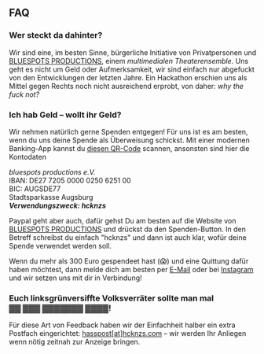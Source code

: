 ## FAQ

### Wer steckt da dahinter?

Wir sind eine, im besten Sinne, bürgerliche Initiative von Privatpersonen und [BLUESPOTS PRODUCTIONS](https://bluespotsproductions.de/), einem *multimedialen Theaterensemble*. Uns geht es nicht um Geld oder Aufmerksamkeit, wir sind einfach nur abgefuckt von den Entwicklungen der letzten Jahre. Ein Hackathon erschien uns als Mittel gegen Rechts noch nicht ausreichend erprobt, von daher: *why the fuck not?*

### Ich hab Geld – wollt ihr Geld?

Wir nehmen natürlich gerne Spenden entgegen! Für uns ist es am besten, wenn du uns deine Spende als Überweisung schickst. Mit einer modernen Banking-App kannst du [diesen QR-Code](qr.png) scannen, ansonsten sind hier die Kontodaten

_bluespots productions e.V._  
IBAN: DE27 7205 0000 0250 6251 00   
BIC: AUGSDE77  
Stadtsparkasse Augsburg  
**_Verwendungszweck: hcknzs_**

Paypal geht aber auch, dafür gehst Du am besten auf die Website von [BLUESPOTS PRODUCTIONS](https://bluespotsproductions.de/) und drückst da den Spenden-Button. In den Betreff schreibst du einfach "hcknzs" und dann ist auch klar, wofür deine Spende verwendet werden soll.

Wenn du mehr als 300 Euro gespendeet hast (😱) und eine Quittung dafür haben möchtest, dann melde dich am besten per [E-Mail](mailto:ping@hcknzs.com) oder bei [Instagram](https://www.instagram.com/hck.nzs/) und wir setzen uns mit dir in Verbindung! 

### Euch linksgrünversiffte Volksverräter sollte man mal ▓▓&nbsp;▓▓▓&nbsp;▓▓▓▓▓▓▓&nbsp;▓▓▓▓!

Für diese Art von Feedback haben wir der Einfachheit halber ein extra Postfach eingerichtet: [hasspost[at]hcknzs.com](mailto:hasspost[at]hcknzs.com) – wir werden Ihr Anliegen wenn nötig zeitnah zur Anzeige bringen.